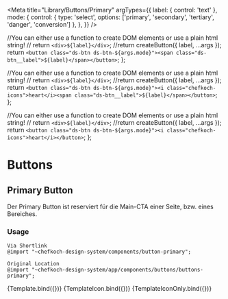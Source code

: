 
<Meta title="Library/Buttons/Primary" 
  argTypes={{
    label: { control: 'text' },
    mode: {
      control: { type: 'select', options: ['primary', 'secondary', 'tertiary', 'danger', 'conversion'] },
    },
  }}
/>

  //You can either use a function to create DOM elements or use a plain html string!
  // return `<div>${label}</div>`;
  //return createButton({ label, ...args });
  return `<button class="ds-btn ds-btn-${args.mode}"><span class="ds-btn__label">${label}</span></button>`;
};

  //You can either use a function to create DOM elements or use a plain html string!
  // return `<div>${label}</div>`;
  //return createButton({ label, ...args });
  return `<button class="ds-btn ds-btn-${args.mode}"><i class="chefkoch-icons">heart</i><span class="ds-btn__label">${label}</span></button>`;
};


  //You can either use a function to create DOM elements or use a plain html string!
  // return `<div>${label}</div>`;
  //return createButton({ label, ...args });
  return `<button class="ds-btn ds-btn-${args.mode}"><i class="chefkoch-icons">heart</i></button>`;
};


# Buttons
## Primary Button

Der Primary Button ist reserviert für die Main-CTA einer Seite, bzw. eines Bereiches.

### Usage  
    
    Via Shortlink 
    @import "~chefkoch-design-system/components/button-primary";
    
    Original Location
    @import "~chefkoch-design-system/app/components/buttons/buttons-primary";


<Canvas>
  <Story name="Text only" args={{
    mode: 'primary', 
    label: 'Button'
  }}>
    {Template.bind({})}
  </Story>
</Canvas>

<Canvas>
  <Story name="with Icon" args={{
    mode: 'primary', 
    label: 'Button'
  }}>
    {TemplateIcon.bind({})}
  </Story>
</Canvas>

<Canvas>
  <Story name="Icon only" args={{
    mode: 'primary', 
  }}>
    {TemplateIconOnly.bind({})}
  </Story>
</Canvas>